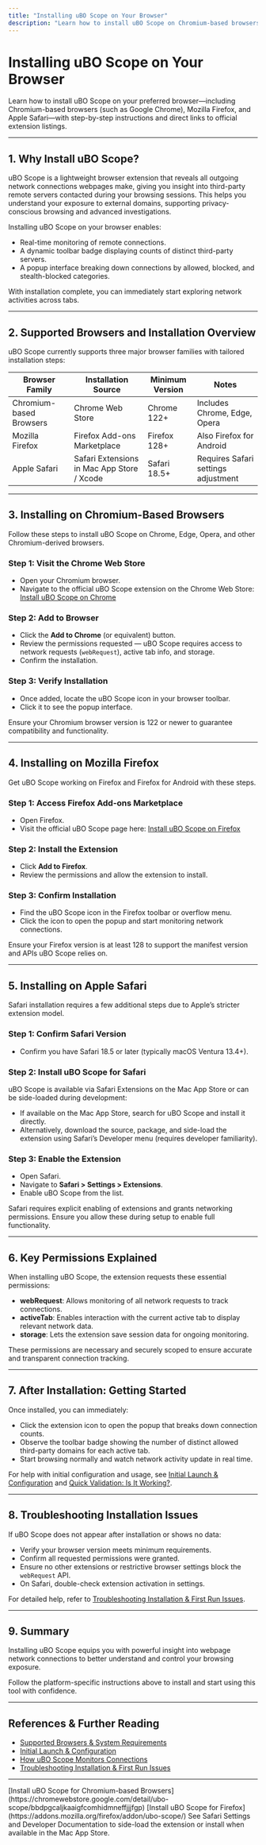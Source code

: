 ```yaml
---
title: "Installing uBO Scope on Your Browser"
description: "Learn how to install uBO Scope on Chromium-based browsers, Firefox, and Safari. This guide provides links to the official extension listings and describes the steps to get started on each supported platform."
---
```


# Installing uBO Scope on Your Browser

Learn how to install uBO Scope on your preferred browser—including Chromium-based browsers (such as Google Chrome), Mozilla Firefox, and Apple Safari—with step-by-step instructions and direct links to official extension listings.

---

## 1. Why Install uBO Scope?

uBO Scope is a lightweight browser extension that reveals all outgoing network connections webpages make, giving you insight into third-party remote servers contacted during your browsing sessions. This helps you understand your exposure to external domains, supporting privacy-conscious browsing and advanced investigations.

Installing uBO Scope on your browser enables:

- Real-time monitoring of remote connections.
- A dynamic toolbar badge displaying counts of distinct third-party servers.
- A popup interface breaking down connections by allowed, blocked, and stealth-blocked categories.

With installation complete, you can immediately start exploring network activities across tabs.

---

## 2. Supported Browsers and Installation Overview

uBO Scope currently supports three major browser families with tailored installation steps:

| Browser Family           | Installation Source                        | Minimum Version | Notes                       |
|-------------------------|--------------------------------------------|-----------------|-----------------------------|
| Chromium-based Browsers  | Chrome Web Store                           | Chrome 122+     | Includes Chrome, Edge, Opera|
| Mozilla Firefox         | Firefox Add-ons Marketplace                 | Firefox 128+    | Also Firefox for Android     |
| Apple Safari            | Safari Extensions in Mac App Store / Xcode | Safari 18.5+    | Requires Safari settings adjustment |

---

## 3. Installing on Chromium-Based Browsers

Follow these steps to install uBO Scope on Chrome, Edge, Opera, and other Chromium-derived browsers.

### Step 1: Visit the Chrome Web Store

- Open your Chromium browser.
- Navigate to the official uBO Scope extension on the Chrome Web Store: [Install uBO Scope on Chrome](https://chromewebstore.google.com/detail/ubo-scope/bbdpgcaljkaaigfcomhidmneffjjjfgp)

### Step 2: Add to Browser

- Click the **Add to Chrome** (or equivalent) button.
- Review the permissions requested — uBO Scope requires access to network requests (`webRequest`), active tab info, and storage.
- Confirm the installation.

### Step 3: Verify Installation

- Once added, locate the uBO Scope icon in your browser toolbar.
- Click it to see the popup interface.


<Check>
Ensure your Chromium browser version is 122 or newer to guarantee compatibility and functionality.
</Check>

---

## 4. Installing on Mozilla Firefox

Get uBO Scope working on Firefox and Firefox for Android with these steps.

### Step 1: Access Firefox Add-ons Marketplace

- Open Firefox.
- Visit the official uBO Scope page here: [Install uBO Scope on Firefox](https://addons.mozilla.org/firefox/addon/ubo-scope/)

### Step 2: Install the Extension

- Click **Add to Firefox**.
- Review the permissions and allow the extension to install.

### Step 3: Confirm Installation

- Find the uBO Scope icon in the Firefox toolbar or overflow menu.
- Click the icon to open the popup and start monitoring network connections.

<Check>
Ensure your Firefox version is at least 128 to support the manifest version and APIs uBO Scope relies on.
</Check>

---

## 5. Installing on Apple Safari

Safari installation requires a few additional steps due to Apple’s stricter extension model.

### Step 1: Confirm Safari Version

- Confirm you have Safari 18.5 or later (typically macOS Ventura 13.4+).

### Step 2: Install uBO Scope for Safari

uBO Scope is available via Safari Extensions on the Mac App Store or can be side-loaded during development:

- If available on the Mac App Store, search for uBO Scope and install it directly.
- Alternatively, download the source, package, and side-load the extension using Safari’s Developer menu (requires developer familiarity).

### Step 3: Enable the Extension

- Open Safari.
- Navigate to **Safari > Settings > Extensions**.
- Enable uBO Scope from the list.


<Warning>
Safari requires explicit enabling of extensions and grants networking permissions. Ensure you allow these during setup to enable full functionality.
</Warning>

---

## 6. Key Permissions Explained

When installing uBO Scope, the extension requests these essential permissions:

- **webRequest**: Allows monitoring of all network requests to track connections.
- **activeTab**: Enables interaction with the current active tab to display relevant network data.
- **storage**: Lets the extension save session data for ongoing monitoring.

These permissions are necessary and securely scoped to ensure accurate and transparent connection tracking.

---

## 7. After Installation: Getting Started

Once installed, you can immediately:

- Click the extension icon to open the popup that breaks down connection counts.
- Observe the toolbar badge showing the number of distinct allowed third-party domains for each active tab.
- Start browsing normally and watch network activity update in real time.

For help with initial configuration and usage, see [Initial Launch & Configuration](/getting-started/installation-and-setup/first-launch) and [Quick Validation: Is It Working?](/getting-started/first-steps-usage-validation/quick-verification).

---

## 8. Troubleshooting Installation Issues

If uBO Scope does not appear after installation or shows no data:

- Verify your browser version meets minimum requirements.
- Confirm all requested permissions were granted.
- Ensure no other extensions or restrictive browser settings block the `webRequest` API.
- On Safari, double-check extension activation in settings.

For detailed help, refer to [Troubleshooting Installation & First Run Issues](/getting-started/first-steps-usage-validation/troubleshooting).

---

## 9. Summary

Installing uBO Scope equips you with powerful insight into webpage network connections to better understand and control your browsing exposure.

Follow the platform-specific instructions above to install and start using this tool with confidence.


---

## References & Further Reading

- [Supported Browsers & System Requirements](/getting-started/installation-and-setup/supported-platforms)
- [Initial Launch & Configuration](/getting-started/installation-and-setup/first-launch)
- [How uBO Scope Monitors Connections](/getting-started/first-steps-usage-validation/how-it-works)
- [Troubleshooting Installation & First Run Issues](/getting-started/first-steps-usage-validation/troubleshooting)

---

<CardGroup cols={3}>
<Card title="Chrome Web Store">
[Install uBO Scope for Chromium-based Browsers](https://chromewebstore.google.com/detail/ubo-scope/bbdpgcaljkaaigfcomhidmneffjjjfgp)
</Card>
<Card title="Firefox Add-ons">
[Install uBO Scope for Firefox](https://addons.mozilla.org/firefox/addon/ubo-scope/)
</Card>
<Card title="Safari Extension Setup">
See Safari Settings and Developer Documentation to side-load the extension or install when available in the Mac App Store.
</Card>
</CardGroup>
